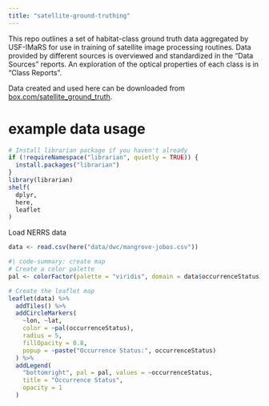 ```yaml
---
title: "satellite-ground-truthing"
---
```


This repo outlines a set of habitat-class ground truth data aggregated by USF-IMaRS for use in training of satellite image processing routines.
Data provided by different sources is overviewed and standardized in the "Data Sources" reports.
An exploration of the optical properties of each class is in "Class Reports".

Data created and used here can be downloaded from [box.com/satellite_ground_truth](https://usf.box.com/s/dvis5acm0z2flxojlnjfywvv1pfvyrcx).

# example data usage
```r
# Install librarian package if you haven't already
if (!requireNamespace("librarian", quietly = TRUE)) {
  install.packages("librarian")
}
library(librarian)
shelf(
  dplyr,
  here,
  leaflet
)
```
Load NERRS data

```r
data <- read.csv(here("data/dwc/mangrove-jobos.csv"))
```

```r
#| code-summary: create map 
# Create a color palette
pal <- colorFactor(palette = "viridis", domain = data$occurrenceStatus)

# Create the leaflet map
leaflet(data) %>%
  addTiles() %>%
  addCircleMarkers(
    ~lon, ~lat,
    color = ~pal(occurrenceStatus),
    radius = 5,
    fillOpacity = 0.8,
    popup = ~paste("Occurrence Status:", occurrenceStatus)
  ) %>%
  addLegend(
    "bottomright", pal = pal, values = ~occurrenceStatus,
    title = "Occurrence Status",
    opacity = 1
  )
```
